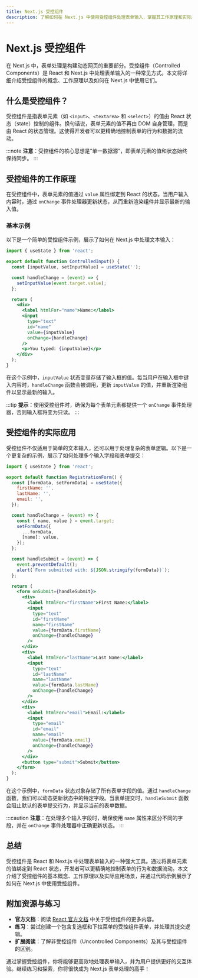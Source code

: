 ```yaml
---
title: Next.js 受控组件
description: 了解如何在 Next.js 中使用受控组件处理表单输入，掌握其工作原理和实际应用场景。
---
```


# Next.js 受控组件

在 Next.js 中，表单处理是构建动态网页的重要部分。受控组件（Controlled Components）是 React 和 Next.js 中处理表单输入的一种常见方式。本文将详细介绍受控组件的概念、工作原理以及如何在 Next.js 中使用它们。

## 什么是受控组件？

受控组件是指表单元素（如 `<input>`、`<textarea>` 和 `<select>`）的值由 React 状态（state）控制的组件。换句话说，表单元素的值不再由 DOM 自身管理，而是由 React 的状态管理。这使得开发者可以更精确地控制表单的行为和数据的流动。

:::note
**注意**：受控组件的核心思想是“单一数据源”，即表单元素的值和状态始终保持同步。
:::

## 受控组件的工作原理

在受控组件中，表单元素的值通过 `value` 属性绑定到 React 的状态。当用户输入内容时，通过 `onChange` 事件处理器更新状态，从而重新渲染组件并显示最新的输入值。

### 基本示例

以下是一个简单的受控组件示例，展示了如何在 Next.js 中处理文本输入：

```jsx
import { useState } from 'react';

export default function ControlledInput() {
  const [inputValue, setInputValue] = useState('');

  const handleChange = (event) => {
    setInputValue(event.target.value);
  };

  return (
    <div>
      <label htmlFor="name">Name:</label>
      <input
        type="text"
        id="name"
        value={inputValue}
        onChange={handleChange}
      />
      <p>You typed: {inputValue}</p>
    </div>
  );
}
```

在这个示例中，`inputValue` 状态变量存储了输入框的值。每当用户在输入框中键入内容时，`handleChange` 函数会被调用，更新 `inputValue` 的值，并重新渲染组件以显示最新的输入。

:::tip
**提示**：使用受控组件时，确保为每个表单元素都提供一个 `onChange` 事件处理器，否则输入框将变为只读。
:::

## 受控组件的实际应用

受控组件不仅适用于简单的文本输入，还可以用于处理复杂的表单逻辑。以下是一个更复杂的示例，展示了如何处理多个输入字段和表单提交：

```jsx
import { useState } from 'react';

export default function RegistrationForm() {
  const [formData, setFormData] = useState({
    firstName: '',
    lastName: '',
    email: '',
  });

  const handleChange = (event) => {
    const { name, value } = event.target;
    setFormData({
      ...formData,
      [name]: value,
    });
  };

  const handleSubmit = (event) => {
    event.preventDefault();
    alert(`Form submitted with: ${JSON.stringify(formData)}`);
  };

  return (
    <form onSubmit={handleSubmit}>
      <div>
        <label htmlFor="firstName">First Name:</label>
        <input
          type="text"
          id="firstName"
          name="firstName"
          value={formData.firstName}
          onChange={handleChange}
        />
      </div>
      <div>
        <label htmlFor="lastName">Last Name:</label>
        <input
          type="text"
          id="lastName"
          name="lastName"
          value={formData.lastName}
          onChange={handleChange}
        />
      </div>
      <div>
        <label htmlFor="email">Email:</label>
        <input
          type="email"
          id="email"
          name="email"
          value={formData.email}
          onChange={handleChange}
        />
      </div>
      <button type="submit">Submit</button>
    </form>
  );
}
```

在这个示例中，`formData` 状态对象存储了所有表单字段的值。通过 `handleChange` 函数，我们可以动态更新状态中的特定字段。当表单提交时，`handleSubmit` 函数会阻止默认的表单提交行为，并显示当前的表单数据。

:::caution
**注意**：在处理多个输入字段时，确保使用 `name` 属性来区分不同的字段，并在 `onChange` 事件处理器中正确更新状态。
:::

## 总结

受控组件是 React 和 Next.js 中处理表单输入的一种强大工具。通过将表单元素的值绑定到 React 状态，开发者可以更精确地控制表单的行为和数据流动。本文介绍了受控组件的基本概念、工作原理以及实际应用场景，并通过代码示例展示了如何在 Next.js 中使用受控组件。

## 附加资源与练习

- **官方文档**：阅读 [React 官方文档](https://reactjs.org/docs/forms.html) 中关于受控组件的更多内容。
- **练习**：尝试创建一个包含复选框和下拉菜单的受控组件表单，并处理其提交逻辑。
- **扩展阅读**：了解非受控组件（Uncontrolled Components）及其与受控组件的区别。

通过掌握受控组件，你将能够更高效地处理表单输入，并为用户提供更好的交互体验。继续练习和探索，你将很快成为 Next.js 表单处理的高手！